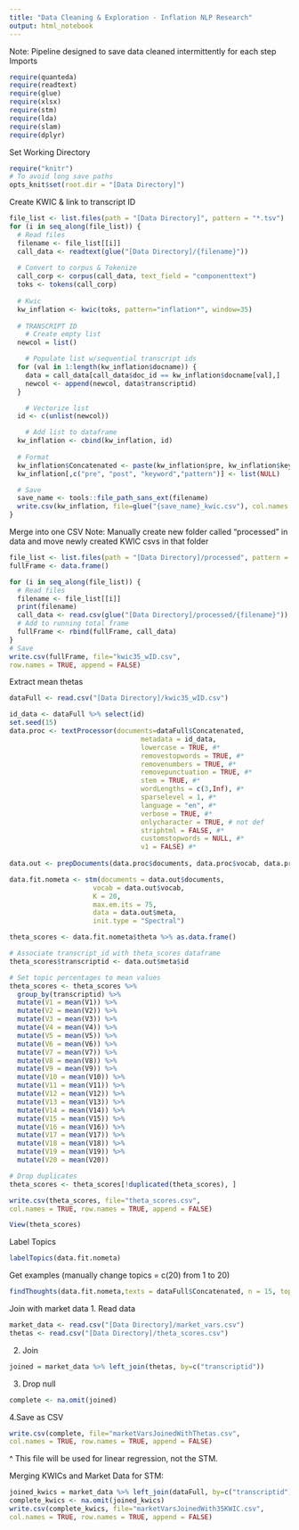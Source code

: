 ```yaml
---
title: "Data Cleaning & Exploration - Inflation NLP Research"
output: html_notebook
---
```

Note: Pipeline designed to save data cleaned intermittently for each step
Imports
```r
require(quanteda)
require(readtext)
require(glue)
require(xlsx)
require(stm)
require(lda)
require(slam)
require(dplyr) 
```

Set Working Directory
```r
require("knitr")
# To avoid long save paths
opts_knit$set(root.dir = "[Data Directory]")
```

Create KWIC & link to transcript ID
```r
file_list <- list.files(path = "[Data Directory]", pattern = "*.tsv")
for (i in seq_along(file_list)) {
  # Read files 
  filename <- file_list[[i]]
  call_data <- readtext(glue("[Data Directory]/{filename}"))
  
  # Convert to corpus & Tokenize
  call_corp <- corpus(call_data, text_field = "componenttext")
  toks <- tokens(call_corp)
  
  # Kwic
  kw_inflation <- kwic(toks, pattern="inflation*", window=35)
  
  # TRANSCRIPT ID
    # Create empty list
  newcol = list()

    # Populate list w/sequential transcript ids
  for (val in 1:length(kw_inflation$docname)) {
    data = call_data[call_data$doc_id == kw_inflation$docname[val],]
    newcol <- append(newcol, data$transcriptid)
  }

    # Vectorize list
  id <- c(unlist(newcol))

    # Add list to dataframe
  kw_inflation <- cbind(kw_inflation, id)
  
  # Format
  kw_inflation$Concatenated <- paste(kw_inflation$pre, kw_inflation$keyword, kw_inflation$post)
  kw_inflation[,c("pre", "post", "keyword","pattern")] <- list(NULL)

  # Save
  save_name <- tools::file_path_sans_ext(filename)
  write.csv(kw_inflation, file=glue("{save_name}_kwic.csv"), col.names = TRUE, append = FALSE)
}
```
Merge into one CSV
Note: Manually create new folder called "processed" in data and move newly created KWIC csvs in that folder
```r
file_list <- list.files(path = "[Data Directory]/processed", pattern = "*csv")
fullFrame <- data.frame()

for (i in seq_along(file_list)) {
  # Read files 
  filename <- file_list[[i]]
  print(filename)
  call_data <- read.csv(glue("[Data Directory]/processed/{filename}"))
  # Add to running total frame
  fullFrame <- rbind(fullFrame, call_data)
}
# Save
write.csv(fullFrame, file="kwic35_wID.csv",
row.names = TRUE, append = FALSE)
```

Extract mean thetas
```r
dataFull <- read.csv("[Data Directory]/kwic35_wID.csv")

id_data <- dataFull %>% select(id)
set.seed(15)
data.proc <- textProcessor(documents=dataFull$Concatenated,
                                 metadata = id_data,
                                 lowercase = TRUE, #*
                                 removestopwords = TRUE, #*
                                 removenumbers = TRUE, #*
                                 removepunctuation = TRUE, #*
                                 stem = TRUE, #*
                                 wordLengths = c(3,Inf), #*
                                 sparselevel = 1, #*
                                 language = "en", #*
                                 verbose = TRUE, #*
                                 onlycharacter = TRUE, # not def
                                 striphtml = FALSE, #*
                                 customstopwords = NULL, #*
                                 v1 = FALSE) #*
                                 
data.out <- prepDocuments(data.proc$documents, data.proc$vocab, data.proc$meta, lower.thresh=50)

data.fit.nometa <- stm(documents = data.out$documents, 
                     vocab = data.out$vocab,
                     K = 20,
                     max.em.its = 75,
                     data = data.out$meta,
                     init.type = "Spectral")

theta_scores <- data.fit.nometa$theta %>% as.data.frame()

# Associate transcript_id with theta_scores dataframe
theta_scores$transcriptid <- data.out$meta$id

# Set topic percentages to mean values
theta_scores <- theta_scores %>%
  group_by(transcriptid) %>%
  mutate(V1 = mean(V1)) %>%
  mutate(V2 = mean(V2)) %>%
  mutate(V3 = mean(V3)) %>%
  mutate(V4 = mean(V4)) %>%
  mutate(V5 = mean(V5)) %>%
  mutate(V6 = mean(V6)) %>%
  mutate(V7 = mean(V7)) %>%
  mutate(V8 = mean(V8)) %>%
  mutate(V9 = mean(V9)) %>%
  mutate(V10 = mean(V10)) %>%
  mutate(V11 = mean(V11)) %>%
  mutate(V12 = mean(V12)) %>%
  mutate(V13 = mean(V13)) %>%
  mutate(V14 = mean(V14)) %>%
  mutate(V15 = mean(V15)) %>%
  mutate(V16 = mean(V16)) %>%
  mutate(V17 = mean(V17)) %>%
  mutate(V18 = mean(V18)) %>%
  mutate(V19 = mean(V19)) %>%
  mutate(V20 = mean(V20))

# Drop duplicates
theta_scores <- theta_scores[!duplicated(theta_scores), ]

write.csv(theta_scores, file="theta_scores.csv",
col.names = TRUE, row.names = TRUE, append = FALSE)

View(theta_scores)

```

Label Topics
```r
labelTopics(data.fit.nometa)
```
Get examples (manually change topics = c(20) from 1 to 20)
```r
findThoughts(data.fit.nometa,texts = dataFull$Concatenated, n = 15, topics = c(20))
```


Join with market data
1. Read data
```r
market_data <- read.csv("[Data Directory]/market_vars.csv")
thetas <- read.csv("[Data Directory]/theta_scores.csv")
```

2. Join
```r
joined = market_data %>% left_join(thetas, by=c("transcriptid"))
```

3. Drop null
```r
complete <- na.omit(joined)
```

4.Save as CSV
```r
write.csv(complete, file="marketVarsJoinedWithThetas.csv",
col.names = TRUE, row.names = TRUE, append = FALSE)
```
^ This file will be used for linear regression, not the STM.

Merging KWICs and Market Data for STM:
```r
joined_kwics = market_data %>% left_join(dataFull, by=c("transcriptid"))
complete_kwics <- na.omit(joined_kwics)
write.csv(complete_kwics, file="marketVarsJoinedWith35KWIC.csv",
col.names = TRUE, row.names = TRUE, append = FALSE)
```
